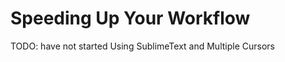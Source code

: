 Speeding Up Your Workflow
========================================================
TODO: have not started
Using SublimeText and Multiple Cursors